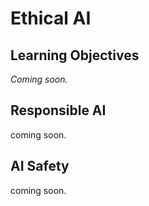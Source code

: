 # Ethical AI {#sec-ethical_ai}

::: {.callout-tip}
## Learning Objectives

*Coming soon.*

:::

## Responsible AI

coming soon.

## AI Safety

coming soon.

